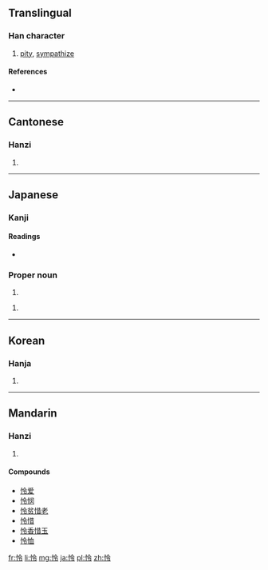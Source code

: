 {{also|憐}}
==Translingual==

===Han character===
{{Han char|rn=61|rad=心|as=05|sn=8|four=9803<sub>7</sub>|canj=心人戈戈 (POII)|ids=⿰[[忄]][[令]]}}

# [[pity]], [[sympathize]]

====References====
* {{Han ref|kx=0381.030|dkj=10461|dj=0709.050|hdz=42287.040|uh=601C|ud=24604|bh=CCB0|bd=52400}}

----

==Cantonese==

===Hanzi===
{{yue-hanzi|jyut=[[lin4]]|y=lin4|tra=憐}}

# {{defn|lang=yue|sort=心05}}

----

==Japanese==

===Kanji===
{{ja-kanji|grade=|rs=心05}}

====Readings====
* {{ja-readings|on=[[れい]] (rei), [[りょう]] (ryō), [[れん]] (ren)|kun=[[さとい]] (satoi), [[あわれむ]] (awaremu)}}

===Proper noun===
{{ja-pos|k|proper|hira=さとし|rom=Satoshi}}

# {{given name|male|lang=ja|sort=さとし}}

{{ja-pos|k|proper|hira=れい|rom=Rei}}

# {{given name|female|lang=ja|sort=れい}}

----

==Korean==

===Hanja===
{{ko-hanja|hangeul=령>영, 련>연|eumhun=|rv=ryeong>yeong, ryeon>yeon|mr=ryŏng>yŏng, ryŏn>yŏn|y=lyeng>yeng, lyen>yen}}

# {{defn|lang=ko|sort=心05}}

----

==Mandarin==

===Hanzi===
{{cmn-hanzi|tra=憐|pin=[[lián]] ([[lian2]])|wg=lien<sup>2</sup>}}

# {{defn|lang=cmn|sort=心05}}

====Compounds====
* [[怜爱]]
* [[怜悯]]
* [[怜贫惜老]]
* [[怜惜]]
* [[怜香惜玉]]
* [[怜恤]]

[[fr:怜]]
[[li:怜]]
[[mg:怜]]
[[ja:怜]]
[[pl:怜]]
[[zh:怜]]